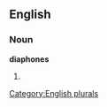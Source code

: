 
==English==

===Noun===
'''diaphones'''

# {{plural of|[[diaphone]]}}

[[Category:English plurals]]